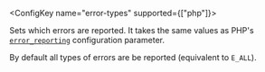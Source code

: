 <ConfigKey name="error-types" supported={["php"]}>

  Sets which errors are reported. It takes the same values as PHP's [`error_reporting`](https://www.php.net/manual/errorfunc.configuration.php#ini.error-reporting) configuration parameter.

  By default all types of errors are be reported (equivalent to `E_ALL`).

</ConfigKey>
